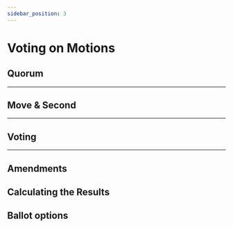 ```yaml
---
sidebar_position: 3
---
```




# Voting on Motions

## Quorum

<Quorum />

---

## Move & Second

<Move />

---

## Voting

<Voting />

---

## Amendments

<Amendments />

## Calculating the Results

<Results />

## Ballot options

<Ballots />
